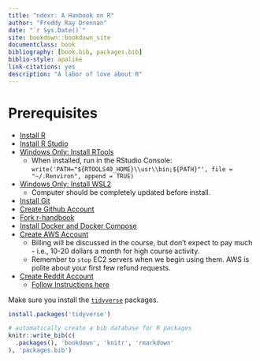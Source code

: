 ```yaml
--- 
title: "ndexr: A Hanbook on R"
author: "Freddy Ray Drennan"
date: "`r Sys.Date()`"
site: bookdown::bookdown_site
documentclass: book
bibliography: [book.bib, packages.bib]
biblio-style: apalike
link-citations: yes
description: "A labor of love about R"
---
```


# Prerequisites

* [Install R](https://cran.r-project.org/)
* [Install R Studio](https://www.rstudio.com/products/rstudio/download/)
* [Windows Only: Install RTools](https://cran.r-project.org/bin/windows/Rtools/)
    * When installed, run in the RStudio Console: `write('PATH="${RTOOLS40_HOME}\\usr\\bin;${PATH}"', file = "~/.Renviron", append = TRUE)`
* [Windows Only: Install WSL2](https://www.omgubuntu.co.uk/how-to-install-wsl2-on-windows-10)
    * Computer should be completely updated before install.
* [Install Git](https://git-scm.com/downloads)
* [Create Github Account](https://github.com/)
* [Fork r-handbook](https://github.com/fdrennan/r-handbook)
* [Install Docker and Docker Compose](https://docs.docker.com/get-docker/)
* [Create AWS Account](https://aws.amazon.com/)
    * Billing will be discussed in the course, but don't expect to pay much - i.e., 10-20 dollars a month for high course activity.
    * Remember to `stop` EC2 servers when we begin using them. AWS is polite about your first few refund requests. 
* [Create Reddit Account](reddit.com) 
    * [Follow Instructions here](https://towardsdatascience.com/how-to-use-the-reddit-api-in-python-5e05ddfd1e5c)

Make sure you install the [`tidyverse`](https://www.tidyverse.org/) packages. 

```r
install.packages('tidyverse')
```


```r
# automatically create a bib database for R packages
knitr::write_bib(c(
  .packages(), 'bookdown', 'knitr', 'rmarkdown'
), 'packages.bib')
```
